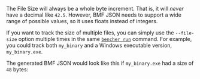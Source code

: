 
The File Size will always be a whole byte increment.
That is, it will _never_ have a decimal like `42.5`.
However, BMF JSON needs to support a wide range of possible values,
so it uses floats instead of integers.

If you want to track the size of multiple files,
you can simply use the `--file-size` option multiple times in the same
<code><a href="/docs/explanation/bencher-run/">bencher run</a></code> command.
For example, you could track both `my_binary` and a Windows executable version, `my_binary.exe`.

<MultiExample />

The generated BMF JSON would look like this if `my_binary.exe` had a size of `48` bytes:

<MultiJsonExample />
